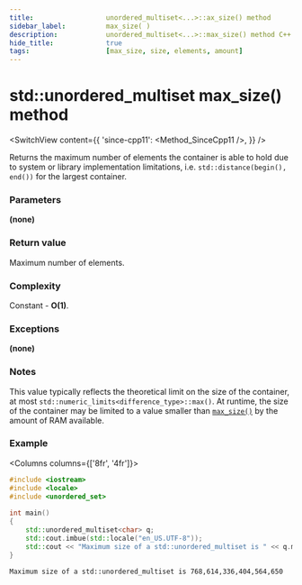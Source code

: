 ```yaml
---
title:					unordered_multiset<...>::ax_size() method
sidebar_label:			max_size( )
description:			unordered_multiset<...>::max_size() method C++ documentation
hide_title:				true
tags:					[max_size, size, elements, amount]
---
```



<!----------------- Codes ---------------------->

<!-- max_size() -->

# std::unordered_multiset max_size() method

<SwitchView content={{
    'since-cpp11': <Method_SinceCpp11 />,
    }} />

Returns the maximum number of elements the container is able to hold due to system or library implementation limitations, i.e. `std::distance(begin(), end())` for the largest container.

### Parameters

**(none)**

### Return value

Maximum number of elements.

### Complexity

Constant - **O(1)**.

### Exceptions

**(none)**

### Notes

This value typically reflects the theoretical limit on the size of the container, at most `std::numeric_limits<difference_type>::max()`.
At runtime, the size of the container may be limited to a value smaller than [`max_size()`](#) by the amount of RAM available.

### Example

<Columns columns={['8fr', '4fr']}>
<div>

```cpp title='Main.cpp' showLineNumbers
#include <iostream>
#include <locale>
#include <unordered_set>
 
int main()
{
    std::unordered_multiset<char> q;
    std::cout.imbue(std::locale("en_US.UTF-8"));    
    std::cout << "Maximum size of a std::unordered_multiset is " << q.max_size() << '\n';
}
```

</div>
<div>

```plaintext title="Possible output"
Maximum size of a std::unordered_multiset is 768,614,336,404,564,650
```

</div>
</Columns>
